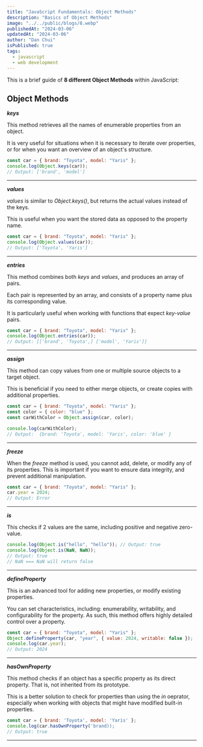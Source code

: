 ```yaml
---
title: "JavaScript Fundamentals: Object Methods"
description: "Basics of Object Methods"
image: "../../public/blogs/8.webp"
publishedAt: "2024-03-06"
updatedAt: "2024-03-06"
author: "Dan Chui"
isPublished: true
tags:
  - javascript
  - web development
---
```


This is a brief guide of **8 different Object Methods** within JavaScript:

## Object Methods

_**keys**_

This method retrieves all the names of enumerable properties from an object.

It is very useful for situations when it is necessary to iterate over properties, or for when you want an overview of an object's structure.

```js
const car = { brand: "Toyota", model: "Yaris" };
console.log(Object.keys(car));
// Output: ['brand', 'model']
```

---

_**values**_

_values_ is similar to _Object.keys()_, but returns the actual values instead of the keys.

This is useful when you want the stored data as opposed to the property name.

```js
const car = { brand: "Toyota", model: "Yaris" };
console.log(Object.values(car));
// Output: ['Toyota', 'Yaris']
```

---

_**entries**_

This method combines both _keys_ and _values_, and produces an array of pairs.

Each pair is represented by an array, and consists of a property name plus its corresponding value.

It is particularly useful when working with functions that expect _key-value_ pairs.

```js
const car = { brand: "Toyota", model: "Yaris" };
console.log(Object.entries(car));
// Output: [['brand', 'Toyota',] ['model', 'Yaris']]
```

---

_**assign**_

This method can copy values from one or multiple source objects to a target object.

This is beneficial if you need to either merge objects, or create copies with additional properties.

```js
const car = { brand: "Toyota", model: "Yaris" };
const color = { color: "blue" };
const carWithColor = Object.assign(car, color);

console.log(carWithColor);
// Output:  {brand: 'Toyota', model: 'Yaris', color: 'blue' }
```

---

_**freeze**_

When the _freeze_ method is used, you cannot add, delete, or modify any of its properties. This is important if you want to ensure data integrity, and prevent additional manipulation.

```js
const car = { brand: "Toyota", model: "Yaris" };
car.year = 2024;
// Output: Error
```

---

_**is**_

This checks if 2 values are the same, including positive and negative zero-value.

```js
console.log(Object.is("hello", "hello")); // Output: true
console.log(Object.is(NaN, NaN));
// Output: true
// NaN === NaN will return false
```

---

_**defineProperty**_

This is an advanced tool for adding new properties, or modify existing properties.

You can set characteristics, including: enumerability, writability, and configurability for the property. As such, this method offers highly detailed control over a property.

```js
const car = { brand: "Toyota", model: "Yaris" };
Object.defineProperty(car, "year", { value: 2024, writable: false });
console.log(car.year);
// Output: 2024
```

---

_**hasOwnProperty**_

This method checks if an object has a specific property as its direct property. That is, not inherited from its prototype.

This is a better solution to check for properties than using the _in_ oeprator, especially when working with objects that might have modified built-in properties.

```js
const car = { brand: 'Toyota', model: 'Yaris' };
console.log(car.hasOwnProperty('brand));
// Output: true
```

---
